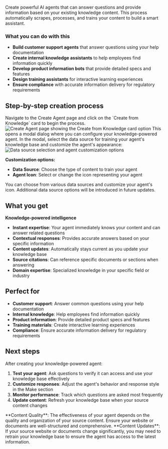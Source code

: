 
Create powerful AI agents that can answer questions and provide information based on your existing knowledge content. This process automatically scrapes, processes, and trains your content to build a smart assistant.

### What you can do with this

- **Build customer support agents** that answer questions using your help documentation
- **Create internal knowledge assistants** to help employees find information quickly
- **Develop product information bots** that provide detailed specs and features
- **Design training assistants** for interactive learning experiences
- **Ensure compliance** with accurate information delivery for regulatory requirements

## Step-by-step creation process

<Steps>
<Step title="Click Create from Knowledge card">
  Navigate to the Create Agent page and click on the `Create from Knowledge` card to begin the process.
  
  <Frame>
  <img src="/images/dashboard/knowledge/website/create-from-kb-step-1.png" alt="Create Agent page showing the Create from Knowledge card option" />
  </Frame>
  
  <Check>
  This opens a modal dialog where you can configure your knowledge-powered agent.
  </Check>
</Step>

<Step title="Select data source and customize agent">
  In the modal, select the data source for training your agent's knowledge base and customize the agent's appearance:
  
  <Frame>
  <img src="/images/dashboard/knowledge/website/create-from-kb-step-2.png" alt="Data source selection and agent customization options" />
  </Frame>
  
  **Customization options:**
  - **Data Source**: Choose the type of content to train your agent
  - **Agent Icon**: Select or change the icon representing your agent
  
  <Info>
  You can choose from various data sources and customize your agent's icon. Additional data source options will be introduced in future updates.
  </Info>
</Step>
</Steps>
<Tabs>
  <Tab title="Website">
<Steps>
    <WebSource />
  </Steps>
  </Tab>
  <Tab title="PDF">
  <Steps>
    <PdfSource />
  </Steps>
  </Tab>
</Tabs>

## What you get

**Knowledge-powered intelligence**

- **Instant expertise**: Your agent immediately knows your content and can answer related questions
- **Contextual responses**: Provides accurate answers based on your specific information
- **Content updates**: Automatically stays current as you update your knowledge base
- **Source citations**: Can reference specific documents or sections when answering
- **Domain expertise**: Specialized knowledge in your specific field or industry

## Perfect for

- **Customer support**: Answer common questions using your help documentation
- **Internal knowledge**: Help employees find information quickly
- **Product information**: Provide detailed product specs and features
- **Training materials**: Create interactive learning experiences
- **Compliance**: Ensure accurate information delivery for regulatory requirements

## Next steps

After creating your knowledge-powered agent:

1. **Test your agent**: Ask questions to verify it can access and use your knowledge base effectively
2. **Customize responses**: Adjust the agent's behavior and response style in the Make section
3. **Monitor performance**: Track which questions are asked most frequently
4. **Update content**: Refresh your knowledge base when your source content changes

<Tip>
  **Content Quality**: The effectiveness of your agent depends on the quality
  and organization of your source content. Ensure your website or documents are
  well-structured and comprehensive.
</Tip>

<Warning>
  **Content Updates**: If your source website or documents change significantly,
  you may need to retrain your knowledge base to ensure the agent has access to
  the latest information.
</Warning>

